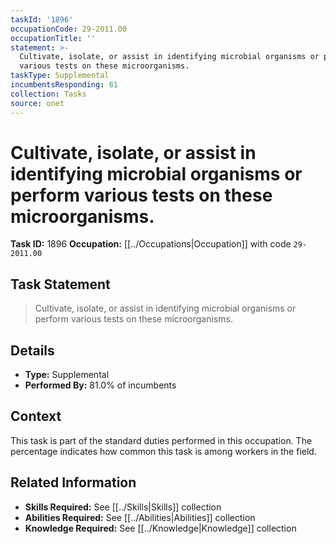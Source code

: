 ```yaml
---
taskId: '1896'
occupationCode: 29-2011.00
occupationTitle: ''
statement: >-
  Cultivate, isolate, or assist in identifying microbial organisms or perform
  various tests on these microorganisms.
taskType: Supplemental
incumbentsResponding: 81
collection: Tasks
source: onet
---
```

# Cultivate, isolate, or assist in identifying microbial organisms or perform various tests on these microorganisms.

**Task ID:** 1896
**Occupation:** [[../Occupations|Occupation]] with code `29-2011.00`

## Task Statement

> Cultivate, isolate, or assist in identifying microbial organisms or perform various tests on these microorganisms.

## Details

- **Type:** Supplemental
- **Performed By:** 81.0% of incumbents

## Context

This task is part of the standard duties performed in this occupation. The percentage indicates how common this task is among workers in the field.

## Related Information

- **Skills Required:** See [[../Skills|Skills]] collection
- **Abilities Required:** See [[../Abilities|Abilities]] collection
- **Knowledge Required:** See [[../Knowledge|Knowledge]] collection
